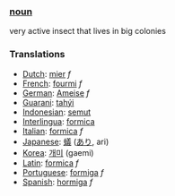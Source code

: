 ===[[noun]]===
very active insect that lives in big colonies
===Translations===
*[[Dutch]]: [[mier]] ''f''
*[[French]]: [[fourmi]] ''f''
*[[German]]: [[Ameise]] ''f''
*[[Guarani]]: [[tahýi]]
*[[Indonesian]]: [[semut]]
*[[Interlingua]]: [[formica]]
*[[Italian]]: [[formica]] ''f''
*[[Japanese]]: [[蟻]] ([[あり]], ari)
*[[Korea]]: [[개미]] (gaemi)
*[[Latin]]: [[formica]] ''f''
*[[Portuguese]]: [[formiga]] ''f''
*[[Spanish]]: [[hormiga]] ''f''